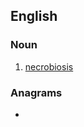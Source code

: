 ==English==

===Noun===
{{en-noun|bionecroses}}

# {{lb|en|pathology}} [[necrobiosis]]

===Anagrams===
* {{anagrams|en|necrobiosis}}